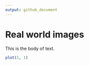 ```yaml
---
output: github_document
---
```


# Real world images

This is the body of text.

```r

plot(1, 1)

```